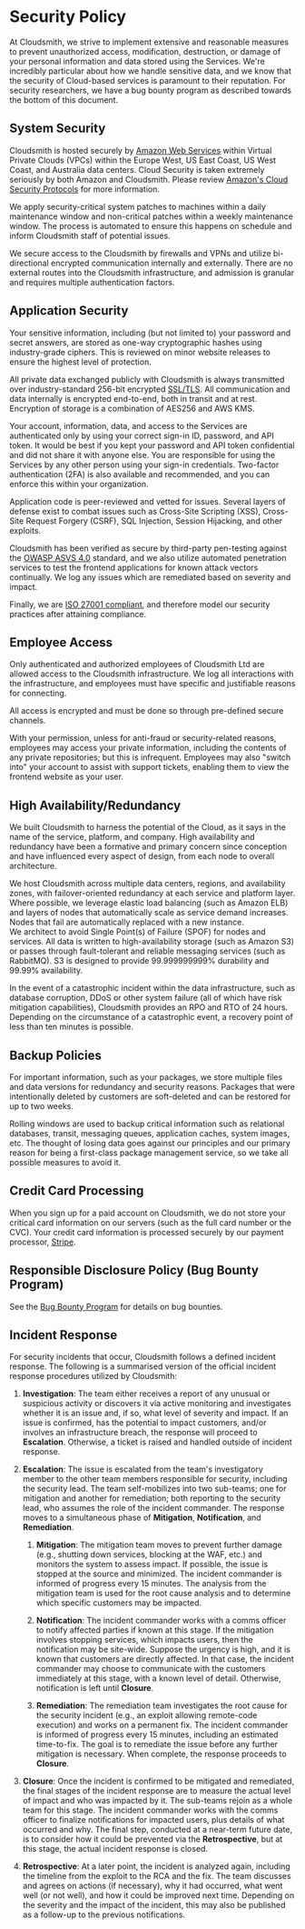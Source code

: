 # Security Policy

At Cloudsmith, we strive to implement extensive and reasonable measures to prevent unauthorized access, modification, destruction, or damage of your personal information and data stored using the Services. We're incredibly particular about how we handle sensitive data, and we know that the security of Cloud-based services is paramount to their reputation. For security researchers, we have a bug bounty program as described towards the bottom of this document.

## System Security

Cloudsmith is hosted securely by [Amazon Web Services](https://aws.amazon.com/) within Virtual Private Clouds (VPCs) within the Europe West, US East Coast, US West Coast, and Australia data centers. Cloud Security is taken extremely seriously by both Amazon and Cloudsmith. Please review [Amazon's Cloud Security Protocols](https://aws.amazon.com/security/) for more information.

We apply security-critical system patches to machines within a daily maintenance window and non-critical patches within a weekly maintenance window. The process is automated to ensure this happens on schedule and inform Cloudsmith staff of potential issues.

We secure access to the Cloudsmith by firewalls and VPNs and utilize bi-directional encrypted communication internally and externally. There are no external routes into the Cloudsmith infrastructure, and admission is granular and requires multiple authentication factors.

## Application Security

Your sensitive information, including (but not limited to) your password and secret answers, are stored as one-way cryptographic hashes using industry-grade ciphers. This is reviewed on minor website releases to ensure the highest level of protection.

All private data exchanged publicly with Cloudsmith is always transmitted over industry-standard 256-bit encrypted [SSL/TLS](https://en.wikipedia.org/wiki/Transport_Layer_Security). All communication and data internally is encrypted end-to-end, both in transit and at rest. Encryption of storage is a combination of AES256 and AWS KMS.

Your account, information, data, and access to the Services are authenticated only by using your correct sign-in ID, password, and API token. It would be best if you kept your password and API token confidential and did not share it with anyone else. You are responsible for using the Services by any other person using your sign-in credentials. Two-factor authentication (2FA) is also available and recommended, and you can enforce this within your organization.

Application code is peer-reviewed and vetted for issues. Several layers of defense exist to combat issues such as Cross-Site Scripting (XSS), Cross-Site Request Forgery (CSRF), SQL Injection, Session Hijacking, and other exploits.

Cloudsmith has been verified as secure by third-party pen-testing against the [OWASP ASVS 4.0](https://owasp.org/www-project-application-security-verification-standard/) standard, and we also utilize automated penetration services to test the frontend applications for known attack vectors continually. We log any issues which are remediated based on severity and impact.

Finally, we are [ISO 27001 compliant](https://trust.cloudsmith.com/), and therefore model our security practices after attaining compliance.

## Employee Access

Only authenticated and authorized employees of Cloudsmith Ltd are allowed access to the Cloudsmith infrastructure. We log all interactions with the infrastructure, and employees must have specific and justifiable reasons for connecting.

All access is encrypted and must be done so through pre-defined secure channels.

With your permission, unless for anti-fraud or security-related reasons, employees may access your private information, including the contents of any private repositories; but this is infrequent. Employees may also "switch into" your account to assist with support tickets, enabling them to view the frontend website as your user.

## High Availability/Redundancy

We built Cloudsmith to harness the potential of the Cloud, as it says in the name of the service, platform, and company. High availability and redundancy have been a formative and primary concern since conception and have influenced every aspect of design, from each node to overall architecture.

We host Cloudsmith across multiple data centers, regions, and availability zones, with failover-oriented redundancy at each service and platform layer. Where possible, we leverage elastic load balancing (such as Amazon ELB) and layers of nodes that automatically scale as service demand increases. Nodes that fail are automatically replaced with a new instance.  
We architect to avoid Single Point(s) of Failure (SPOF) for nodes and services. All data is written to high-availability storage (such as Amazon S3) or passes through fault-tolerant and reliable messaging services (such as RabbitMQ). S3 is designed to provide 99.999999999% durability and 99.99% availability.

In the event of a catastrophic incident within the data infrastructure, such as database corruption, DDoS or other system failure (all of which have risk mitigation capabilities), Cloudsmith provides an RPO and RTO of 24 hours. Depending on the circumstance of a catastrophic event, a recovery point of less than ten minutes is possible.

## Backup Policies

For important information, such as your packages, we store multiple files and data versions for redundancy and security reasons. Packages that were intentionally deleted by customers are soft-deleted and can be restored for up to two weeks. 

Rolling windows are used to backup critical information such as relational databases, transit, messaging queues, application caches, system images, etc. The thought of losing data goes against our principles and our primary reason for being a first-class package management service, so we take all possible measures to avoid it.

## Credit Card Processing

When you sign up for a paid account on Cloudsmith, we do not store your critical card information on our servers (such as the full card number or the CVC). Your credit card information is processed securely by our payment processor, [Stripe](https://stripe.com).

## Responsible Disclosure Policy (Bug Bounty Program)

See the [Bug Bounty Program](/bug-bounty-program) for details on bug bounties.

## Incident Response

For security incidents that occur, Cloudsmith follows a defined incident response. The following is a summarised version of the official incident response procedures utilized by Cloudsmith:

1. **Investigation**: The team either receives a report of any unusual or suspicious activity or discovers it via active monitoring and investigates whether it is an issue and, if so, what level of severity and impact. If an issue is confirmed, has the potential to impact customers, and/or involves an infrastructure breach, the response will proceed to **Escalation**. Otherwise, a ticket is raised and handled outside of incident response.

2. **Escalation**: The issue is escalated from the team's investigatory member to the other team members responsible for security, including the security lead. The team self-mobilizes into two sub-teams; one for mitigation and another for remediation; both reporting to the security lead, who assumes the role of the incident commander. The response moves to a simultaneous phase of **Mitigation**, **Notification**, and **Remediation**.

   1. **Mitigation**: The mitigation team moves to prevent further damage (e.g., shutting down services, blocking at the WAF, etc.) and monitors the system to assess impact. If possible, the issue is stopped at the source and minimized. The incident commander is informed of progress every 15 minutes. The analysis from the mitigation team is used for the root cause analysis and to determine which specific customers may be impacted.

   2. **Notification**: The incident commander works with a comms officer to notify affected parties if known at this stage. If the mitigation involves stopping services, which impacts users, then the notification may be site-wide. Suppose the urgency is high, and it is known that customers are directly affected. In that case, the incident commander may choose to communicate with the customers immediately at this stage, with a known level of detail. Otherwise, notification is left until **Closure**.

   3. **Remediation**: The remediation team investigates the root cause for the security incident (e.g., an exploit allowing remote-code execution) and works on a permanent fix. The incident commander is informed of progress every 15 minutes, including an estimated time-to-fix. The goal is to remediate the issue before any further mitigation is necessary. When complete, the response proceeds to **Closure**.

3. **Closure**: Once the incident is confirmed to be mitigated and remediated, the final stages of the incident response are to measure the actual level of impact and who was impacted by it. The sub-teams rejoin as a whole team for this stage. The incident commander works with the comms officer to finalize notifications for impacted users, plus details of what occurred and why. The final step, conducted at a near-term future date, is to consider how it could be prevented via the **Retrospective**, but at this stage, the actual incident response is closed.

4. **Retrospective**: At a later point, the incident is analyzed again, including the timeline from the exploit to the RCA and the fix. The team discusses and agrees on actions (if necessary), why it had occurred, what went well (or not well), and how it could be improved next time. Depending on the severity and the impact of the incident, this may also be published as a follow-up to the previous notifications.

